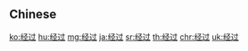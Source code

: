 {{also|經過}}
==Chinese==
{{zh-see|經過}}

[[ko:经过]]
[[hu:经过]]
[[mg:经过]]
[[ja:经过]]
[[sr:经过]]
[[th:经过]]
[[chr:经过]]
[[uk:经过]]